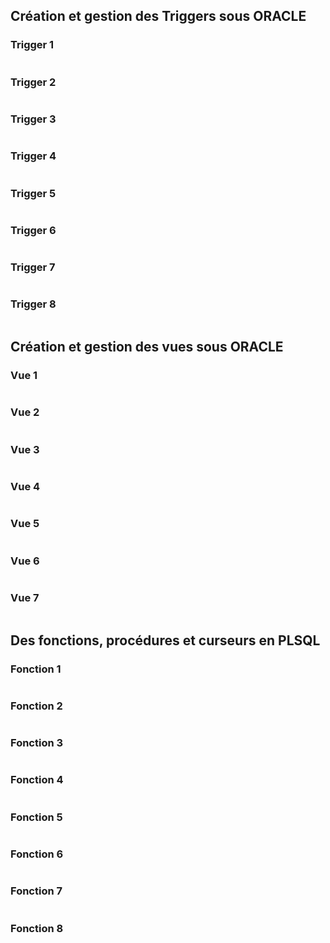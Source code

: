 ## Création et gestion des Triggers sous ORACLE

### Trigger 1

```.sql
```

### Trigger 2

```.sql
```

### Trigger 3

```.sql
```

### Trigger 4

```.sql
```

### Trigger 5

```.sql
```

### Trigger 6

```.sql
```

### Trigger 7

```.sql
```

### Trigger 8

```.sql
```


## Création et gestion des vues sous ORACLE

### Vue 1

```.sql
```

### Vue 2

```.sql
```

### Vue 3

```.sql
```

### Vue 4

```.sql
```

### Vue 5

```.sql
```

### Vue 6

```.sql
```

### Vue 7

```.sql
```

## Des fonctions, procédures et curseurs en PLSQL

### Fonction 1

```.sql
```

### Fonction 2

```.sql
```

### Fonction 3

```.sql
```

### Fonction 4

```.sql
```

### Fonction 5

```.sql
```

### Fonction 6

```.sql
```

### Fonction 7

```.sql
```

### Fonction 8

```.sql
```